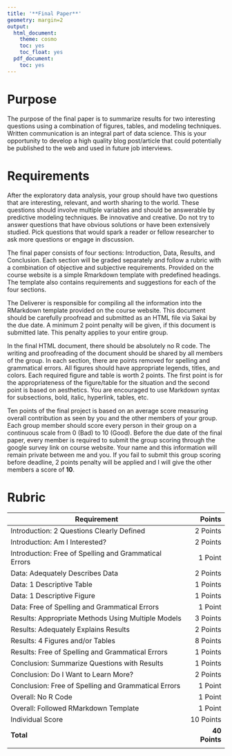 ```yaml
---
title: '**Final Paper**'
geometry: margin=2
output:
  html_document:
    theme: cosmo
    toc: yes
    toc_float: yes
  pdf_document:
    toc: yes
---
```


<style type="text/css">
.main-container {
  max-width: 300px;
  margin-left: auto;
  margin-right: auto;
}
</style>

# **Purpose**

The purpose of the final paper is to summarize results for two interesting questions using a combination of figures, tables, and modeling techniques. Written communication is an integral part of data science. This is your opportunity to develop a high quality blog post/article that could potentially be published to the web and used in future job interviews.

# **Requirements**

After the exploratory data analysis, your group should have two questions that are interesting, relevant, and worth sharing to the world. These questions should involve multiple variables and should be answerable by predictive modeling techniques. Be innovative and creative. Do not try to answer questions that have obvious solutions or have been extensively studied. Pick questions that would spark a reader or fellow researcher to ask more questions or engage in discussion.

The final paper consists of four sections: Introduction, Data, Results, and Conclusion. Each section will be graded separately and follow a rubric with a combination of objective and subjective requirements. Provided on the course website is a simple Rmarkdown template with predefined headings. The template also contains requirements and suggestions for each of the four sections.

The Deliverer is responsible for compiling all the information into the RMarkdown template provided on the course website. This document should be carefully proofread and submitted as an HTML file via Sakai by the due date.  A minimum 2 point penalty will be given, if this document is submitted late. This penalty applies to your entire group.

In the final HTML document, there should be absolutely no R code. The writing and proofreading of the document should be shared by all members of the group. In each section, there are points removed for spelling and grammatical errors. All figures should have appropriate legends, titles, and colors. Each required figure and table is worth 2 points. The first point is for the appropriateness of the figure/table for the situation and the second point is based on aesthetics. You are encouraged to use Markdown syntax for subsections, bold, italic, hyperlink, tables, etc.

Ten points of the final project is based on an average score measuring overall contribution as seen by you and the other members of your group. Each group member should score every person in their group on a continuous scale from 0 (Bad) to 10 (Good). Before the due date of the final paper, every member is required to submit the group scoring through the google survey link on course website. Your name and this information will remain private between me and you. If you fail to submit this group scoring before deadline, 2 points penalty will be applied and I will give the other members a score of **10**.

# **Rubric**

|Requirement|Points|
|-------|------:|
|Introduction: 2 Questions Clearly Defined|2 Points|
|Introduction: Am I Interested?|2 Points|
|Introduction: Free of Spelling and Grammatical Errors|1 Point|
|Data: Adequately Describes Data|2 Points|
|Data: 1 Descriptive Table| 1 Points|
|Data: 1 Descriptive Figure| 1 Points|
|Data: Free of Spelling and Grammatical Errors|1 Point|
|Results: Appropriate Methods Using Multiple Models|3 Points|
|Results: Adequately Explains Results| 2 Points|
|Results: 4 Figures and/or Tables| 8 Points|
|Results: Free of Spelling and Grammatical Errors|1 Points|
|Conclusion: Summarize Questions with Results |1 Points|
|Conclusion: Do I Want to Learn More? |2 Points|
|Conclusion: Free of Spelling and Grammatical Errors|1 Point|
|Overall: No R Code|1 Point|
|Overall: Followed RMarkdown Template|1 Point|
|Individual Score|10 Points|
|**Total**|**40 Points**|
|||


